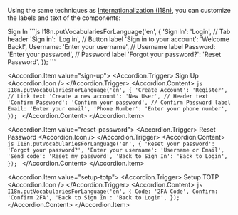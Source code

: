 
Using the same techniques as [Internationalization (I18n)](#internationalization-i18n), you can customize the labels and text of the components:

<Accordion>
  <Accordion.Item value="sign-in">
    <Accordion.Trigger>
      <Text fontWeight="bold">Sign In</Text>
      <Accordion.Icon />
    </Accordion.Trigger>
    <Accordion.Content>
    ```js
    I18n.putVocabulariesForLanguage('en', {
      'Sign In': 'Login', // Tab header
      'Sign in': 'Log in', // Button label
      'Sign in to your account': 'Welcome Back!',
      Username: 'Enter your username', // Username label
      Password: 'Enter your password', // Password label
      'Forgot your password?': 'Reset Password',
    });
    ```
    </Accordion.Content>
  </Accordion.Item>

  <Accordion.Item value="sign-up">
    <Accordion.Trigger>
      <Text fontWeight="bold">Sign Up</Text>
      <Accordion.Icon />
    </Accordion.Trigger>
    <Accordion.Content>
    ```js
    I18n.putVocabulariesForLanguage('en', {
      'Create Account': 'Register', // Link text
      'Create a new account': 'New User', // Header text
      'Confirm Password': 'Confirm your password', // Confirm Password label
      Email: 'Enter your email',
      'Phone Number': 'Enter your phone number',
    });
    ```
    </Accordion.Content>
  </Accordion.Item>

  <Accordion.Item value="reset-password">
    <Accordion.Trigger>
      <Text fontWeight="bold">Reset Password</Text>
      <Accordion.Icon />
    </Accordion.Trigger>
    <Accordion.Content>
    ```js
    I18n.putVocabulariesForLanguage('en', {
      'Reset your password': 'Forgot your password?',
      'Enter your username': 'Username or Email',
      'Send code': 'Reset my password',
      'Back to Sign In': 'Back to Login',
    });
    ```
    </Accordion.Content>
  </Accordion.Item>

  <Accordion.Item value="setup-totp">
    <Accordion.Trigger>
      <Text fontWeight="bold">Setup TOTP</Text>
      <Accordion.Icon />
    </Accordion.Trigger>
    <Accordion.Content>
    ```js
    I18n.putVocabulariesForLanguage('en', {
      Code: '2FA Code',
      Confirm: 'Confirm 2FA',
      'Back to Sign In': 'Back to Login',
    });
    ```
    </Accordion.Content>
  </Accordion.Item>
</Accordion>
